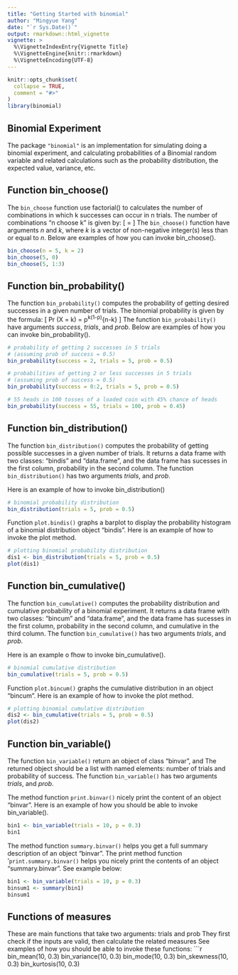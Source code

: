 ```yaml
---
title: "Getting Started with binomial"
author: "Mingyue Yang"
date: "`r Sys.Date()`"
output: rmarkdown::html_vignette
vignette: >
  %\VignetteIndexEntry{Vignette Title}
  %\VignetteEngine{knitr::rmarkdown}
  %\VignetteEncoding{UTF-8}
---
```


```r
knitr::opts_chunk$set(
  collapse = TRUE,
  comment = "#>"
)
library(binomial)
```


## Binomial Experiment

The package `"binomial"` is an implementation for simulating doing a binomial experiment,
and calculating probabilities of a Binomial random variable
and related calculations such as the probability distribution, the expected value, variance, etc.


## Function bin_choose()

The `bin_choose` function use factorial() to calculates the number of combinations in which k successes can occur in n trials. The number of combinations "n choose k" is given by:
\[
    \binom{n}{k} = \frac{n!}{k!(n-k)!}
\]
The `bin_choose()` function have arguments *n* and *k*, where *k* is a vector of non-negative integer(s) less than or equal to *n*.
Below are examples of how you can invoke bin_choose(). 
```r
bin_choose(n = 5, k = 2)
bin_choose(5, 0)
bin_choose(5, 1:3)
```


## Function bin_probability()
The function `bin_probability()` computes the probability of getting desired successes in a given number of trials.
The binomial probability is given by the formula:
\[
Pr (X = k) = \binom{n}{k}p^k(1-p)^{n-k}
\]
The function `bin_probability()` have arguments *success*, *trials*, and *prob*.
Below are examples of how you can invoke bin_probability().
```r
# probability of getting 2 successes in 5 trials
# (assuming prob of success = 0.5)
bin_probability(success = 2, trials = 5, prob = 0.5)

# probabilities of getting 2 or less successes in 5 trials
# (assuming prob of success = 0.5)
bin_probability(success = 0:2, trials = 5, prob = 0.5)

# 55 heads in 100 tosses of a loaded coin with 45% chance of heads
bin_probability(success = 55, trials = 100, prob = 0.45)


```


## Function bin_distribution()
The function `bin_distribution()` computes the probability of getting possible successes in a given number of trials.
It returns a data frame with two classes: "bindis" and "data.frame", and the data frame has
sucesses in the first column, probability in the second column.
The function `bin_distribution()` has two arguments *trials*, and *prob*.

Here is an example of how to invoke bin_distribution()
```r
# binomial probability distribution
bin_distribution(trials = 5, prob = 0.5)
```

Function `plot.bindis()` graphs a barplot to display
the probability histogram of a binomial distribution object "bindis".
Here is an example of how to invoke the plot method.
```r
# plotting binomial probability distribution
dis1 <- bin_distribution(trials = 5, prob = 0.5)
plot(dis1)
```


## Function bin_cumulative()
The function `bin_cumulative()` computes the probability distribution and cumulative probability of a binomial experiment.
It returns a data frame with two classes: "bincum" and "data.frame", and the data frame has
sucesses in the first column, probability in the second column, and cumulative in the third column.
The function `bin_cumulative()` has two arguments *trials*, and *prob*.

Here is an example o fhow to invoke bin_cumulative().
```r
# binomial cumulative distribution
bin_cumulative(trials = 5, prob = 0.5)
```

Function `plot.bincum()` graphs the cumulative distribution in an object "bincum".
Here is an example of how to invoke the plot method.
```r
# plotting binomial cumulative distribution
dis2 <- bin_cumulative(trials = 5, prob = 0.5)
plot(dis2)
```


## Function bin_variable()
The function `bin_variable()` return an object of class "binvar", and The returned object should be a list with named elements:
number of trials and probability of success.
The function `bin_variable()` has two arguments *trials*, and *prob*.

The method function `print.binvar()` nicely print the content of an object "binvar".
Here is an example of how you should be able to invoke bin_variable().
```r
bin1 <- bin_variable(trials = 10, p = 0.3)
bin1
```

The method function `summary.binvar()` helps you get a full summary description of an object "binvar".
The print method function '`print.summary.binvar()` helps you nicely print the contents of an object "summary.binvar".
See example below:
```r
bin1 <- bin_variable(trials = 10, p = 0.3)
binsum1 <- summary(bin1)
binsum1
```

## Functions of measures
These are main functions that take two arguments: trials and prob
They first check if the inputs are valid, then calculate the related measures
See examples of how you should be able to invoke these functions:
```r
bin_mean(10, 0.3)
bin_variance(10, 0.3)
bin_mode(10, 0.3)
bin_skewness(10, 0.3)
bin_kurtosis(10, 0.3)
